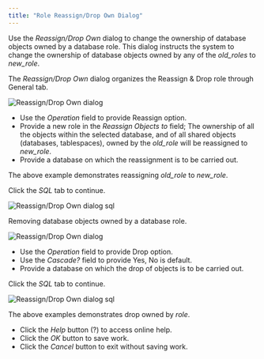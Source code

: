 ```yaml
---
title: "Role Reassign/Drop Own Dialog"
---
```


<div id="role_reassign_dialog" class="registered_link"></div>

Use the *Reassign/Drop Own* dialog to change the ownership of database objects owned by a database role. This dialog instructs the system to change the ownership of database objects owned by any of the *old_roles* to *new_role*.

The *Reassign/Drop Own* dialog organizes the Reassign & Drop role through General tab.

<img src="../../images/role_reassign_dialog.png" class="align-center" alt="Reassign/Drop Own dialog" />

-   Use the *Operation* field to provide Reassign option.
-   Provide a new role in the *Reassign Objects to* field; The ownership of all the objects within the selected database, and of all shared objects (databases, tablespaces), owned by the *old_role* will be reassigned to *new_role*.
-   Provide a database on which the reassignment is to be carried out.

The above example demonstrates reassigning *old_role* to *new_role*.

Click the *SQL* tab to continue.

<img src="../../images/role_reassign_dialog_sql.png" class="align-center" alt="Reassign/Drop Own dialog sql" />

Removing database objects owned by a database role.

<img src="../../images/role_drop_dialog.png" class="align-center" alt="Reassign/Drop Own dialog" />

-   Use the *Operation* field to provide Drop option.
-   Use the *Cascade?* field to provide Yes, No is default.
-   Provide a database on which the drop of objects is to be carried out.

Click the *SQL* tab to continue.

<img src="../../images/role_drop_dialog_sql.png" class="align-center" alt="Reassign/Drop Own dialog sql" />

The above examples demonstrates drop owned by *role*.

-   Click the *Help* button (?) to access online help.
-   Click the *OK* button to save work.
-   Click the *Cancel* button to exit without saving work.
